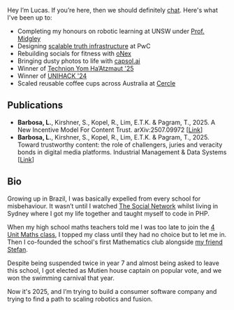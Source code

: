 Hey I’m Lucas. If you’re here, then we should definitely [chat](mailto:lucas@onexhq.com). Here's what I've been up to:
- Completing my honours on robotic learning at UNSW under [Prof. Midgley](https://www.unsw.edu.au/staff/will-midgley)
- Designing [scalable truth infrastructure](https://www.pwc.com.au/services/artificial-intelligence/why-deepfakes-are-trust-infrastructure-problem.html) at PwC
- Rebuilding socials for fitness with [oNex](http://onexhq.com) 
- Bringing dusty photos to life with [capsol.ai](https://capsol.ai)
- Winner of [Technion Yom Ha’Atzmaut '25](https://www.instagram.com/p/DJXyeKxyNvL/?utm_source=ig_web_copy_link&igsh=MzRlODBiNWFlZA==)
- Winner of [UNIHACK '24](https://devpost.com/software/voxurf)
- Scaled reusable coffee cups across Australia at [Cercle](https://www.cercle.com.au/)

## Publications
- **Barbosa, L.**, Kirshner, S., Kopel, R., Lim, E.T.K. & Pagram, T., 2025. A New Incentive Model For Content Trust. arXiv:2507.09972 [[Link](https://arxiv.org/abs/2507.09972)]
- **Barbosa, L.**, Kirshner, S., Kopel, R., Lim, E.T.K. & Pagram, T., 2025. Toward trustworthy content: the role of challengers, juries and veracity bonds in digital media platforms. Industrial Management & Data Systems [[Link](https://www.emerald.com/insight/content/doi/10.1108/imds-11-2024-1177/full/html)]

## Bio

Growing up in Brazil, I was basically expelled from every school for misbehaviour. It wasn’t until I watched [The Social Network](https://www.imdb.com/title/tt1285016/) whilst living in Sydney where I got my life together and taught myself to code in PHP.

When my high school maths teachers told me I was too late to join the [4 Unit Maths class](https://curriculum.nsw.edu.au/learning-areas/mathematics/mathematics-extension-2-11-12-2024/overview), I topped my class until they had no choice but to let me in. Then I co-founded the school's first Mathematics club alongside [my friend Stefan](https://www.linkedin.com/in/%F0%9F%8C%B1-stefan-gazzana-17a102141/).

Despite being suspended twice in year 7 and almost being asked to leave this school, I got elected as Mutien house captain on popular vote, and we won the swimming carnival that year.

Now it's 2025, and I’m trying to build a consumer software company and trying to find a path to scaling robotics and fusion.